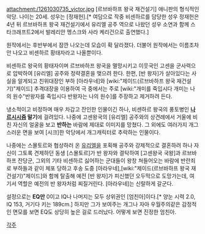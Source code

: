 attachment:/1261030735_victor.jpg
[르브바하프 왕국 재건설기] 애니판의 형식적인 악당. 나이는 20세. 성우는 [정재헌].[* 여담으로 작중 비센하르를 담당한 성우 정재헌은 4년 뒤 르브바하프 왕국 재건설기에서 유리엘 공주 역으로 나왔던 성우 소연과 함께 스타크래프트2에서 발레리안 멩스크와 사라 케리건으로 출연했다.]

원작에서는 후반부에서 잠깐 나오는데 모습이 확 달라졌다. 더불어 원작에서는 이름조차 안 나오고 비센하르 황태자라고 나올뿐이다.

비센하르 왕국의 황태자이며 르브바하프 왕국을 멸망시키고 이웃국인 고센을 군사력으로 압박하여 [유리엘] 공주와 정략결혼을 맺으려 한다. 한편, [반 왕자]가 살아있다는 사실을 알게되고 친위대장인 부하 [아라우네]와 [wiki:"제이드(르브바하프 왕국 재건설기)"제이드] 추격대장을 이용하여 극 중에서는 주로 [wiki:"개미를 죽입시다 개미는 나의 원수"반왕자를 죽입시다 반왕자는 나의 원수]를 주장하고 제거하려 든다.

냉소적이고 비정하며 매우 차갑고 잔인한 인물이긴 하나, 비센하르 왕국의 풍토병인 '''[[나르시시즘]] 말기'''에 걸려있다. 나중에 고센왕국의 [유리엘] 공주와의 상견례에서 거울에 비친 자신의 얼굴을 보고 '''반하는''' 바람에 제대로 이미지를 망쳤다. 그 외에도 여러가지 개그스러운 면을 보여 [시크]한 악당에서 개그캐릭터로 추락하는 인물이다.

나중에는 스몰토르와 협상하러 온 [[유리엘]]을 포획해 공주와 강제적으로 결혼하려 하나 자신이 그토록 견제하던 동생 [스몰토르]가 반 왕자와 결탁하여 [고센왕국 국왕]과 르브바하프 잔당군, 그외의 기타 비센하르 싫어하는 군대들이 왕창 쳐들어오는 바람에 반란죄로 부하들과 같이 체포 당하고 후송 도중 [아라우네],[wiki:"제이드(르브바하프 왕국 재건설기)"제이드]와 함께 탈출해 예전 [반 왕자]가 피신했던 오두막으로 도망가는데, 여기서 역할은 예전의 반 왕자처럼 찌질거린다. [아라우네]는 신랄하게 갈군다.
     
설정으로는 '''EQ만''' 0이고 IQ나 나머지는 모두 상위권인 [엄친아]이다.[* 양눈 시력 2.0, IQ 153, 거기다 키는 189cm.] 하지만 그가 보여주는 개그나 자아 우월주의같은 감정적인 면모를 보면 EQ도 상당히 높은 걸로 드러났다. 어떻게 보면 진정한 엄친아. 

[[각주]]
